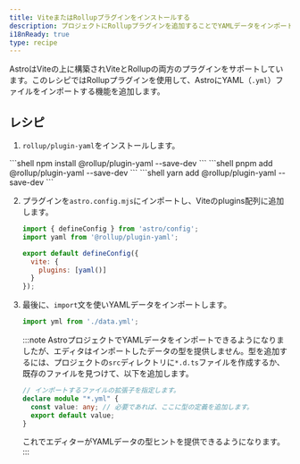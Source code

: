 ```yaml
---
title: ViteまたはRollupプラグインをインストールする
description: プロジェクトにRollupプラグインを追加することでYAMLデータをインポートする方法を学びます。
i18nReady: true
type: recipe
---
```



AstroはViteの上に構築されViteとRollupの両方のプラグインをサポートしています。このレシピではRollupプラグインを使用して、AstroにYAML（`.yml`）ファイルをインポートする機能を追加します。

## レシピ

1. `rollup/plugin-yaml`をインストールします。

<PackageManagerTabs>
    <Fragment slot="npm">
    ```shell
    npm install @rollup/plugin-yaml --save-dev
    ```
    </Fragment>
    <Fragment slot="pnpm">
    ```shell
    pnpm add @rollup/plugin-yaml --save-dev
    ```
    </Fragment>
    <Fragment slot="yarn">
    ```shell
    yarn add @rollup/plugin-yaml --save-dev
    ```
    </Fragment>
  </PackageManagerTabs>

2. プラグインを`astro.config.mjs`にインポートし、Viteのplugins配列に追加します。

    ```js title="astro.config.mjs" ins={2,5-7}
    import { defineConfig } from 'astro/config';
    import yaml from '@rollup/plugin-yaml';

    export default defineConfig({
      vite: {
        plugins: [yaml()]
      }
    });
    ```


3. 最後に、`import`文を使いYAMLデータをインポートします。

    ```js
    import yml from './data.yml';
    ```

    :::note
    AstroプロジェクトでYAMLデータをインポートできるようになりましたが、エディタはインポートしたデータの型を提供しません。型を追加するには、プロジェクトの`src`ディレクトリに`*.d.ts`ファイルを作成するか、既存のファイルを見つけて、以下を追加します。
    ```ts title="src/files.d.ts"
    // インポートするファイルの拡張子を指定します。
    declare module "*.yml" {
      const value: any; // 必要であれば、ここに型の定義を追加します。
      export default value;
    }
    ```
    これでエディターがYAMLデータの型ヒントを提供できるようになります。
    :::
